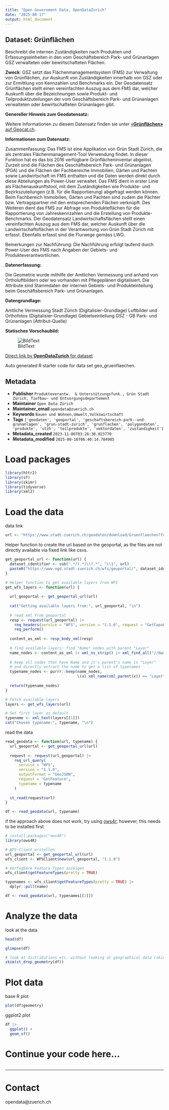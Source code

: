 ```yaml
---
title: "Open Government Data, OpenDataZurich"
date: "2025-08-17"
output: html_document
---
```


## Dataset: Grünflächen

Beschreibt die internen Zuständigkeiten nach Produkten und Erfassungseinheiten in den vom Geschäftsbereich Park- und Grünanlagen GSZ verwalteten oder bewirtschafteten Flächen.

**Zweck**: GSZ setzt das Flächenmanagementsystem (FMS) zur Verwaltung von Grünflächen, zur Auskunft von Zuständigkeiten innerhalb von GSZ oder zur Ermittlung von Kennzahlen und Benchmarks ein.
Der Geodatensatz Grünflächen stellt einen vereinfachten Auszug aus dem FMS dar, welcher Auskunft über die Bezeichnungen sowie Produkt- und Teilproduktzuteilungen der vom Geschäftsbereich Park- und Grünanlagen verwalteten oder bewirtschafteten Grünanlagen gibt.


**Genereller Hinweis zum Geodatensatz:**


Weitere Informationen zu diesem Datensatz finden sie unter [«**Grünflächen»** auf Geocat.ch](https://www.geocat.ch/geonetwork/srv/ger/catalog.search#/metadata/ada865f4-a26b-4000-a4b4-7406ca20e4d0).				
			   

**Informationen zum Datensatz:**

Zusammenfassung:
Das FMS ist eine Applikation von Grün Stadt Zürich, die als zentrales Flächenmanagement-Tool Verwendung findet. In dieser Funktion hat es das bis 2016 verfügbare Grünflächeninventar abgelöst. Zurzeit sind die Flächen des Geschäftsbereich Park- und Grünanlagen (PGA) und die Flächen der Fachbereiche Immobilien, Gärten und Pachten sowie Landwirtschaft im FMS enthalten und die Daten werden direkt durch diese Abteilungen als Power-User verwaltet.  Das FMS dient in erster Linie als Flächenauskunftstool, mit dem Zuständigkeiten wie Produkte- und Bezirkszuteilungen (z.B. für die Rapportierung) abgefragt werden können. Beim Fachbereich Immobilien, Gärten und Pachten sind zudem die Pächter bzw. Vertragspartner mit den entsprechenden Flächen verknüpft. Des Weiteren dient das FMS zur Abfrage von Produkteflächen für die Rapportierung von Jahreskennzahlen und die Erstellung von Produkte-Benchmarks.
Der Geodatensatz Landwirtschaftsflächen stellt einen vereinfachten Auszug aus dem FMS dar, welcher Auskunft über die Landwirtschaftsflächen in der Verantwortung von Grün Stadt Zürich mit erfasst. Ebenfalls erfasst sind die Flurwege gemäss LWG.

Bemerkungen zur Nachführung:
Die Nachführung erfolgt laufend durch Power-User des FMS nach Angaben der Gebiets- und Produkteverantwortlichen.


**Datenerfassung:**

Die Geometrie wurde mithilfe der Amtlichen Vermessung und anhand von Ortholuftbildern oder wo vorhanden mit Pflegeplänen digitalisiert. Die Attribute sind Stammdaten der internen Gebiets- und Produkteinteilung beim Geschäftsbereich Park- und Grünanlagen.

**Datengrundlage:**

Amtliche Vermessung Stadt Zürich (Digitalisier-Grundlage)
Luftbilder und Orthofotos (Digitalisier-Grundlage)
Gebietseinteilung GSZ - GB Park- und Grünanlagen (Attribut-Quelle)

**Statisches Vorschaubild:**

![BildText](https://www.gis.stadt-zuerich.ch/zueriplan_docs/geocat/ada865f4-a26b-4000-a4b4-7406ca20e4d0.png)



[Direct link by **OpenDataZurich** for dataset](https://data.stadt-zuerich.ch/dataset/geo_gruenflaechen)

Auto generated R starter code for data set geo_gruenflaechen.

## Metadata

- **Publisher** `Produkteverantw.  & Unterstützungsfunk., Grün Stadt Zürich, Tiefbau- und Entsorgungsdepartement`
- **Maintainer** `Open Data Zürich`
- **Maintainer_email** `opendata@zuerich.ch`
- **Keywords** `Bauen und Wohnen,Umwelt,​​Volks​­wirt​­schaft`
- **Tags** `['geodaten', 'geoportal', 'geschaftsbereich-park--und-grunanlagen', 'grun-stadt-zurich', 'grunflachen', 'polygondaten', 'produkte', 'stzh', 'teilprodukte', 'vektordaten', 'zustandigkeit']`
- **Metadata_created** `2023-11-06T03:26:30.023770`
- **Metadata_modified** `2025-08-16T06:40:14.784985`


# Load packages

```r
library(httr2)
library(sf)
library(skimr)
library(tidyverse)
library(xml2)
```

# Load the data

data link
```r
url <- "https://www.stadt-zuerich.ch/geodaten/download/Gruenflaechen?format=geojson_link"
```


Helper function to create the url based on the geoportal, as the files are not directly available via fixed link like csvs.
```r
get_geoportal_url <- function(url) {
  dataset_identifier <- sub(".*/(.*)\\?.*", "\\1", url)
  paste0("https://www.ogd.stadt-zuerich.ch/wfs/geoportal/", dataset_identifier)
}
```

```r
# Helper function to get available layers from WFS
get_wfs_layers <- function(url) {
  
  url_geoportal <- get_geoportal_url(url)
  
  cat("Getting available layers from:", url_geoportal, "\n")
  
  # read xml from geoportal
  resp <- request(url_geoportal) |> 
    req_headers(service = "WFS", version = "1.1.0", request = "GetCapabilities") |> 
    req_perform()
  
  content_as_xml <- resp_body_xml(resp)
  
  # find available layers: find "Name" nodes with parent "Layer"
  name_nodes <- content_as_xml |> xml_ns_strip() |> xml_find_all("//Name")
  
  # keep all nodes that have Name and it's parent's name is "Layer"
  # and directly extract the name to get a list of typenames
  typename_nodes <- purrr::keep(name_nodes,
                                \(x) xml_name(xml_parent(x)) == "Layer")
  
  return(typename_nodes)
}

# Fetch available layers
layers <- get_wfs_layers(url)

# Set first layer as default
typename <- xml_text(layers[[1]])
cat("Chosen typename:", typename, "\n")
```

read the data
```r
read_geodata <- function(url, typename) {
  url_geoportal <- get_geoportal_url(url)
  
  request <- request(url_geoportal) |>
    req_url_query(
      service = "WFS",
      version = "1.1.0",
      outputFormat = "GeoJSON",
      request = "GetFeature",
      typename = typename
    )
  
  st_read(request$url)
}

df <- read_geodata(url, typename)
```

if the approach above does not work, try using [ows4r](https://eblondel.github.io/ows4R/); however, this needs to be installed first
```r
# install.packages("ows4R")
library(ows4R)

# WFS-Client erstellen
url_geoportal <- get_geoportal_url(url)
wfs_client <- WFSClient$new(url_geoportal, "1.1.0")

# Verfügbare Feature-Typen anzeigen
wfs_client$getFeatureTypes(pretty = TRUE)

typenames <- wfs_client$getFeatureTypes(pretty = TRUE) |> 
  dplyr::pull(name)

df <- read_geodata(url, typenames[[1]])
```

# Analyze the data

look at the data
```r
head(df)
```

```r
glimpse(df)
```

```r
# look at distributions etc. without looking at geographical data (skim cannot deal with geometries)
skim(st_drop_geometry(df))
```

# Plot data

base R plot
```r
plot(df$geometry)
```

ggplot2 plot
```r
df |>
  ggplot() +
  geom_sf()
```

# Continue your code here...

```r

```

------------------------------------------------------------------------

# Contact

opendata@zuerich.ch
